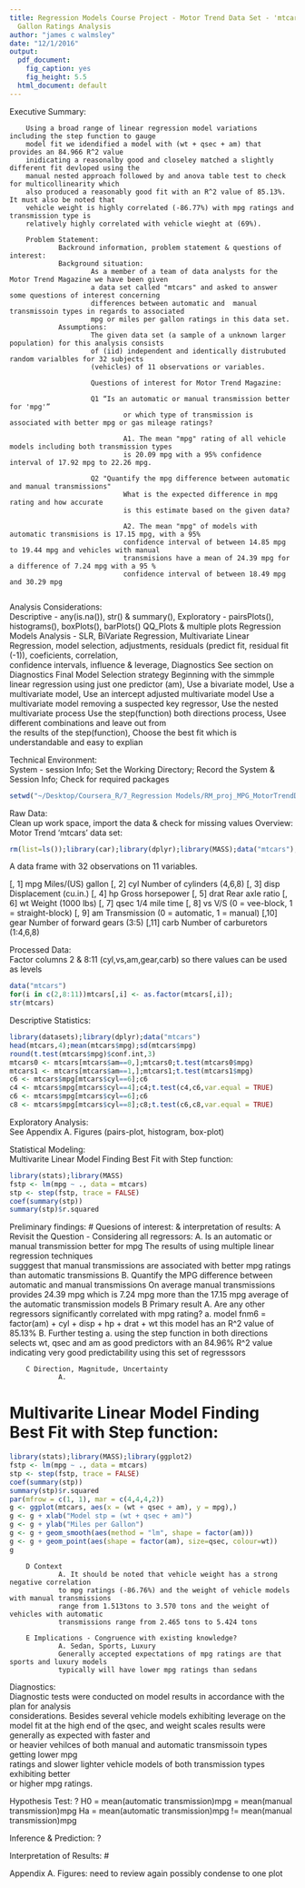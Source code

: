 ```yaml
---
title: Regression Models Course Project - Motor Trend Data Set - 'mtcars' Miles Per
  Gallon Ratings Analysis
author: "james c walmsley"
date: "12/1/2016"
output:
  pdf_document:
    fig_caption: yes
    fig_height: 5.5
  html_document: default
---
```

Executive Summary:                      
        
        Using a broad range of linear regression model variations including the step function to gauge
        model fit we idendified a model with (wt + qsec + am) that provides an 84.966 R^2 value
        inidicating a reasonalby good and closeley matched a slightly different fit devloped using the  
        manual nested approach followed by and anova table test to check for multicollinearity which  
        also produced a reasonably good fit with an R^2 value of 85.13%. It must also be noted that  
        vehicle weight is highly correlated (-86.77%) with mpg ratings and transmission type is  
        relatively highly correlated with vehicle wieght at (69%).
        
        Problem Statement:              
                Backround information, problem statement & questions of interest:
                Background situation:
                        As a member of a team of data analysts for the Motor Trend Magazine we have been given  
                        a data set called "mtcars" and asked to answer some questions of interest concerning  
                        differences between automatic and  manual transmissoin types in regards to associated  
                        mpg or miles per gallon ratings in this data set. 
                Assumptions:
                        The given data set (a sample of a unknown larger population) for this analysis consists  
                        of (iid) independent and identically distrubuted random varialbles for 32 subjects  
                        (vehicles) of 11 observations or variables.
                
                        Questions of interest for Motor Trend Magazine:
                
                        Q1 “Is an automatic or manual transmission better for 'mpg'”
                                or which type of transmission is associated with better mpg or gas mileage ratings?
                                
                                A1. The mean "mpg" rating of all vehicle models including both transmission types  
                                is 20.09 mpg with a 95% confidence interval of 17.92 mpg to 22.26 mpg.
                                
                        Q2 "Quantify the mpg difference between automatic and manual transmissions"
                                What is the expected difference in mpg rating and how accurate  
                                is this estimate based on the given data?
                                
                                A2. The mean "mpg" of models with automatic transmisions is 17.15 mpg, with a 95%  
                                confidence interval of between 14.85 mpg to 19.44 mpg and vehicles with manual  
                                transmisions have a mean of 24.39 mpg for a difference of 7.24 mpg with a 95 %  
                                confidence interval of between 18.49 mpg and 30.29 mpg  
                                
Analysis Considerations:                 
        Descriptive - any(is.na()), str() & summary(),
        Exploratory - pairsPlots(), histograms(), boxPlots(), barPlots() QQ_Plots & multiple plots
        Regression Models Analysis -
                SLR, BiVariate Regression, Multivariate Linear Regression, model selection, 
                adjustments, residuals (predict fit, residual fit (-1)), coeficients, correlation,  
                confidence intervals, influence & leverage,
        Diagnostics
                See section on Diagnostics
        Final Model Selection strategy
                Beginning with the simmple linear regression using just one predictor (am),
                Use a bivariate model, Use a multivariate model, Use an intercept adjusted multivariate model
                Use a multivariate model removing a suspected key regressor, Use the nested multivariate process
                Use the step(function) both directions process, Usee different combinations and leave out from  
                the results of the step(function), Choose the best fit which is understandable and easy to explian
        
Technical Environment:                  
        System - session Info; Set the Working Directory; Record the System & Session Info; Check for required packages

```r
setwd("~/Desktop/Coursera_R/7_Regression Models/RM_proj_MPG_MotorTrendData");sessionInfo();installed.packages();date()
```

Raw Data:                               
        Clean up work space, import the data & check for missing values
        Overview: Motor Trend 'mtcars' data set:
```r
rm(list=ls());library(car);library(dplyr);library(MASS);data("mtcars");any(is.na(mtcars))
```
A data frame with 32 observations on 11 variables.

[, 1]	mpg	Miles/(US) gallon
[, 2]	cyl	Number of cylinders (4,6,8)
[, 3]	disp	Displacement (cu.in.)
[, 4]	hp	Gross horsepower
[, 5]	drat	Rear axle ratio
[, 6]	wt	Weight (1000 lbs)
[, 7]	qsec	1/4 mile time
[, 8]	vs	V/S (0 = vee-block, 1 = straight-block)
[, 9]	am	Transmission (0 = automatic, 1 = manual)
[,10]	gear	Number of forward gears (3:5)
[,11]	carb	Number of carburetors (1:4,6,8)

Processed Data:                         
        Factor columns 2 & 8:11 (cyl,vs,am,gear,carb) so there values can be used as levels
```r
data("mtcars")
for(i in c(2,8:11))mtcars[,i] <- as.factor(mtcars[,i]);
str(mtcars)
```

Descriptive Statistics:                 

```r
library(datasets);library(dplyr);data("mtcars")
head(mtcars,4);mean(mtcars$mpg);sd(mtcars$mpg)
round(t.test(mtcars$mpg)$conf.int,3)
mtcars0 <- mtcars[mtcars$am==0,];mtcars0;t.test(mtcars0$mpg)
mtcars1 <- mtcars[mtcars$am==1,];mtcars1;t.test(mtcars1$mpg)
c6 <- mtcars$mpg[mtcars$cyl==6];c6
c4 <- mtcars$mpg[mtcars$cyl==4];c4;t.test(c4,c6,var.equal = TRUE)
c6 <- mtcars$mpg[mtcars$cyl==6];c6
c8 <- mtcars$mpg[mtcars$cyl==8];c8;t.test(c6,c8,var.equal = TRUE)
```

Exploratory Analysis:                   
        See Appendix A. Figures (pairs-plot, histogram, box-plot)
        
Statistical Modeling:                   
        Multivarite Linear Model Finding Best Fit with Step function:
```r
library(stats);library(MASS)
fstp <- lm(mpg ~ ., data = mtcars)
stp <- step(fstp, trace = FALSE)
coef(summary(stp))
summary(stp)$r.squared
```

Preliminary findings: 
        # Quesions of interest: & interpretation of results:
        A Revisit the Question - Considering all regressors:
                A. Is an automatic or manual transmission better for mpg
                        The results of using multiple linear regression techniques  
                        sugggest that manual transmissions are associated with better 
                        mpg ratings than automatic transmissions
                B. Quantify the MPG difference between automatic and manual transmissions
                        On average manual transmissions provides 24.39 mpg which is 7.24 mpg
                        more than the 17.15 mpg average of the automatic transmission models
        B Primary result
                A. Are any other regressors significantly correlated with mpg rating?
                        a. model fnm6 = factor(am) + cyl + disp + hp + drat + wt
                        this model has an R^2 value of 85.13% 
                B. Further testing
                        a. using the step function in both directions selects wt, qsec and am 
                        as good predictors with an 84.96% R^2 value indicating very good 
                        predictability using this set of regresssors
                
        C Direction, Magnitude, Uncertainty
                A.
#       Multivarite Linear Model Finding Best Fit with Step function:
```r
library(stats);library(MASS);library(ggplot2)
fstp <- lm(mpg ~ ., data = mtcars)
stp <- step(fstp, trace = FALSE)
coef(summary(stp))
summary(stp)$r.squared
par(mfrow = c(1, 1), mar = c(4,4,4,2))
g <- ggplot(mtcars, aes(x = (wt + qsec + am), y = mpg),)
g <- g + xlab("Model stp = (wt + qsec + am)")
g <- g + ylab("Miles per Gallon")
g <- g + geom_smooth(aes(method = "lm", shape = factor(am)))
g <- g + geom_point(aes(shape = factor(am), size=qsec, colour=wt))
g
```
        D Context
                A. It should be noted that vehicle weight has a strong negative correlation
                to mpg ratings (-86.76%) and the weight of vehicle models with manual transmissions  
                range from 1.513tons to 3.570 tons and the weight of vehicles with automatic  
                transmissions range from 2.465 tons to 5.424 tons 
                
        E Implications - Congruence with existing knowledge?
                A. Sedan, Sports, Luxury
                Generally accepted expectations of mpg ratings are that sports and luxury models  
                typically will have lower mpg ratings than sedans


Diagnostics:                             
        Diagnostic tests were conducted on model results in accordance with the plan for analysis  
        considerations. Besides several vehicle models exhibiting leverage on the model fit at the
        high end of the qsec, and weight scales results were generally as expected with faster and  
        or heavier vehilces of both manual and automatic transmissoin types getting lower mpg  
        ratings and slower lighter vehicle models of both transmission types exhibiting better  
        or higher mpg ratings.

Hypothesis Test:                        ?
                H0 = mean(automatic transmission)mpg  =   mean(manual transmission)mpg
                Ha = mean(automatic transmission)mpg  !=  mean(manual transmission)mpg


Inference & Prediction:                 ?







Interpretation of Results:              #







Appendix A. Figures:                    need to review again possibly condense to one plot













